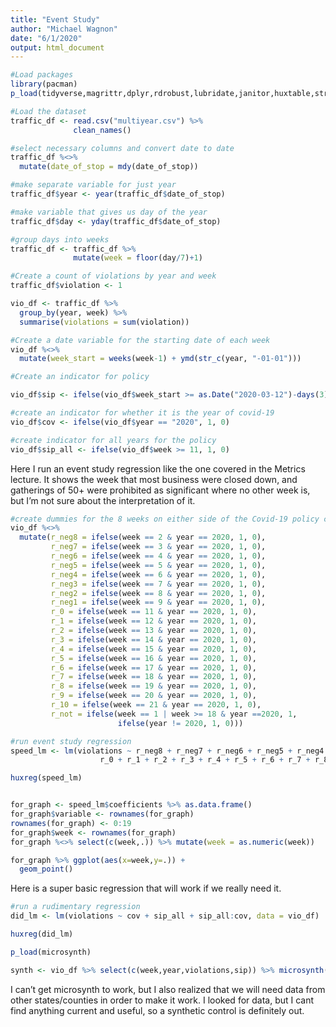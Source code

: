 ```yaml
---
title: "Event Study"
author: "Michael Wagnon"
date: "6/1/2020"
output: html_document
---
```

```r
#Load packages
library(pacman)
p_load(tidyverse,magrittr,dplyr,rdrobust,lubridate,janitor,huxtable,stringr)

#Load the dataset
traffic_df <- read.csv("multiyear.csv") %>%
              clean_names()

#select necessary columns and convert date to date
traffic_df %<>% 
  mutate(date_of_stop = mdy(date_of_stop))

#make separate variable for just year 
traffic_df$year <- year(traffic_df$date_of_stop)

#make variable that gives us day of the year
traffic_df$day <- yday(traffic_df$date_of_stop)

#group days into weeks
traffic_df <- traffic_df %>%
              mutate(week = floor(day/7)+1)

#Create a count of violations by year and week
traffic_df$violation <- 1

vio_df <- traffic_df %>%
  group_by(year, week) %>%
  summarise(violations = sum(violation))

#Create a date variable for the starting date of each week
vio_df %<>%
  mutate(week_start = weeks(week-1) + ymd(str_c(year, "-01-01")))

#Create an indicator for policy

vio_df$sip <- ifelse(vio_df$week_start >= as.Date("2020-03-12")-days(3), 1, 0)

#create an indicator for whether it is the year of covid-19
vio_df$cov <- ifelse(vio_df$year == "2020", 1, 0)

#create indicator for all years for the policy
vio_df$sip_all <- ifelse(vio_df$week >= 11, 1, 0)
```

Here I run an event study regression like the one covered in the Metrics lecture. It shows the week that most business were closed down, and gatherings of 50+ were prohibited as significant where no other week is, but I'm not sure about the interpretation of it.
```r
#create dummies for the 8 weeks on either side of the Covid-19 policy change
vio_df %<>%
  mutate(r_neg8 = ifelse(week == 2 & year == 2020, 1, 0),
         r_neg7 = ifelse(week == 3 & year == 2020, 1, 0),
         r_neg6 = ifelse(week == 4 & year == 2020, 1, 0),
         r_neg5 = ifelse(week == 5 & year == 2020, 1, 0),
         r_neg4 = ifelse(week == 6 & year == 2020, 1, 0),
         r_neg3 = ifelse(week == 7 & year == 2020, 1, 0),
         r_neg2 = ifelse(week == 8 & year == 2020, 1, 0),
         r_neg1 = ifelse(week == 9 & year == 2020, 1, 0),
         r_0 = ifelse(week == 11 & year == 2020, 1, 0),
         r_1 = ifelse(week == 12 & year == 2020, 1, 0),
         r_2 = ifelse(week == 13 & year == 2020, 1, 0),
         r_3 = ifelse(week == 14 & year == 2020, 1, 0),
         r_4 = ifelse(week == 15 & year == 2020, 1, 0),
         r_5 = ifelse(week == 16 & year == 2020, 1, 0),
         r_6 = ifelse(week == 17 & year == 2020, 1, 0),
         r_7 = ifelse(week == 18 & year == 2020, 1, 0),
         r_8 = ifelse(week == 19 & year == 2020, 1, 0),
         r_9 = ifelse(week == 20 & year == 2020, 1, 0),
         r_10 = ifelse(week == 21 & year == 2020, 1, 0),
         r_not = ifelse(week == 1 | week >= 18 & year ==2020, 1,
                        ifelse(year != 2020, 1, 0)))

#run event study regression
speed_lm <- lm(violations ~ r_neg8 + r_neg7 + r_neg6 + r_neg5 + r_neg4 + r_neg3 + r_neg2 + r_neg1 + 
                    r_0 + r_1 + r_2 + r_3 + r_4 + r_5 + r_6 + r_7 + r_8 + r_9 + r_10, data = vio_df)

huxreg(speed_lm)


for_graph <- speed_lm$coefficients %>% as.data.frame()
for_graph$variable <- rownames(for_graph)
rownames(for_graph) <- 0:19
for_graph$week <- rownames(for_graph)
for_graph %<>% select(c(week,.)) %>% mutate(week = as.numeric(week))

for_graph %>% ggplot(aes(x=week,y=.)) +
  geom_point()
```

Here is a super basic regression that will work if we really need it. 
```r
#run a rudimentary regression
did_lm <- lm(violations ~ cov + sip_all + sip_all:cov, data = vio_df)

huxreg(did_lm)
```


```r
p_load(microsynth)

synth <- vio_df %>% select(c(week,year,violations,sip)) %>% microsynth(idvar="week", timevar="year", intvar="sip")

```
I can't get microsynth to work, but I also realized that we will need data from other states/counties in order to make it work. I looked for data, but I cant find anything current and useful, so a synthetic control is definitely out.